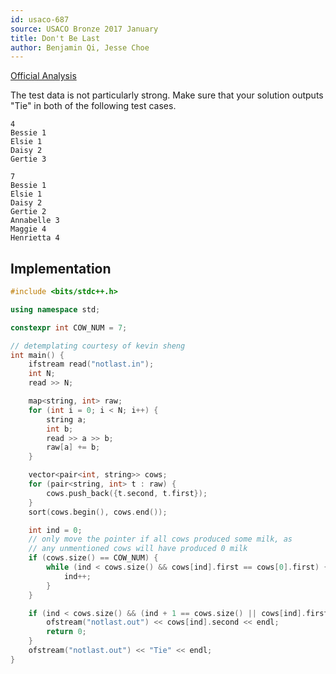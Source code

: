 ```yaml
---
id: usaco-687
source: USACO Bronze 2017 January
title: Don't Be Last
author: Benjamin Qi, Jesse Choe
---
```


[Official Analysis](http://www.usaco.org/current/data/sol_notlast_bronze_jan17.html)

The test data is not particularly strong. Make sure that your solution outputs "Tie" in both of the following test cases.

```
4
Bessie 1
Elsie 1 
Daisy 2
Gertie 3
```

```
7
Bessie 1
Elsie 1
Daisy 2 
Gertie 2
Annabelle 3
Maggie 4
Henrietta 4
```

<LanguageSection>

<CPPSection>

## Implementation

```cpp
#include <bits/stdc++.h>

using namespace std;

constexpr int COW_NUM = 7;

// detemplating courtesy of kevin sheng
int main() {
	ifstream read("notlast.in");
	int N;
	read >> N;

	map<string, int> raw;
	for (int i = 0; i < N; i++) {
		string a;
		int b;
		read >> a >> b;
		raw[a] += b;
	}

	vector<pair<int, string>> cows;
	for (pair<string, int> t : raw) {
		cows.push_back({t.second, t.first});
	}
	sort(cows.begin(), cows.end());

	int ind = 0;
	// only move the pointer if all cows produced some milk, as
	// any unmentioned cows will have produced 0 milk
	if (cows.size() == COW_NUM) {
		while (ind < cows.size() && cows[ind].first == cows[0].first) {
			ind++;
		}
	}

	if (ind < cows.size() && (ind + 1 == cows.size() || cows[ind].first != cows[ind + 1].first)) {
		ofstream("notlast.out") << cows[ind].second << endl;
		return 0;
	}
	ofstream("notlast.out") << "Tie" << endl;
}
```

</CPPSection>

</LanguageSection>